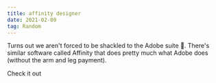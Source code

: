 ```yaml
---
title: affinity designer
date: 2021-02-09
tag: Random
---
```



Turns out we aren't forced to be shackled to the Adobe suite 🤣. There's similar software 
called Affinity that does pretty much what Adobe does (without the arm and leg payment). 

<TextLink href="https://affinity.serif.com/en-gb/">Check it out</TextLink>

